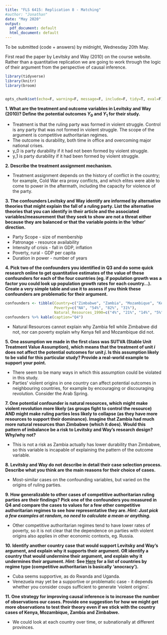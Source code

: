 ```yaml
---
title: "FLS 6415: Replication 8 - Matching"
#author: "Jonathan"
date: "May 2020"
output:
  pdf_document: default
  html_document: default
---
```


To be submitted (code + answers) by midnight, Wednesday 20th May.

First read the paper by Levitsky and Way (2010) on the course website. Rather than a quantitative replication we are going to work through the logic of their argument from the perspective of causal inference. 

```r
library(tidyverse)
library(knitr)
library(broom)


opts_chunk$set(echo=F, warning=F, message=F, include=F, tidy=T, eval=F)
```

**1. What are the treatment and outcome variables in Levitsky and Way (2010)? Define the potential outcomes $Y_0$ and $Y_1$ for their study.**

- Treatment is that the ruling party was formed in violent struggle. Control is any party that was not formed in violent struggle. The scope of the argument is competitive authoritarian regimes.  
- The outcome is durability, both time in office and overcoming major national crises.  
- y_0 is party durability if it had not been formed by violent struggle.  
- y_1 is party durability if it had been formed by violent struggle.

**2. Describe the treatment assignment mechanism.**

- Treatment assignment depends on the history of conflict in the country; for example, Cold War era proxy conflicts, and which elites were able to come to power in the aftermath, including the capacity for violence of the party. 

**3. The confounders Levitsky and Way identify are informed by alternative theories that might explain the fall of a ruling party. List the alternative theories that you can identify in their article and the associated variables/measurement that they seek to show are not a threat either because they are balanced or that the variable points in the 'other' direction.**

- Party Scope - size of membership
- Patronage - resource availability
- Intensity of crisis - fall in GDP, inflation
- Poverty, rural - GDP per capita
- Duration in power - number of years

**4. Pick two of the confounders you identified in Q3 and do some quick research online to get quantitative estimates of the value of these confounders for each of the four countries (eg. if population growth was a factor you could look up population growth rates for each country...). Create a very simple table and use it to assess if you think these confounders are problematic for their argument.**

```r
confounders <- tibble(Country=c("Zimbabwe", "Zambia", "Mozambique", "Kenya"),
                      Poverty=c("NA", "54%", "82%", "31%"),
                      Natural_Resources_1990=c("4%", "21%", "14%", "5%"))
confounders %>% kable(caption="Q4")
```

- Natural Resources cannot explain why Zambia fell while Zimbabwe did not, nor can poverty explain why Kenya fell and Mozambique did not. 

**5. One assumption we made in the first class was SUTVA (Stable Unit Treatment Value Assumption), which means that the treatment of unit $i$ does not affect the potential outcomes for unit $j$. Is this assumption likely to be valid for this particular study? Provide a real-world example to support your point.**

- There seem to be many ways in which this assumption could be violated in this study.
- Parties' violent origins in one country can affect potential outcomes in neighbouring countries, for example by encouraging or discouraging revolution. Consider the Arab Spring.

**7. One potential confounder is natural resources, which might make violent revolution more likely (as groups fight to control the resource) AND might make ruling parties less likely to collapse (as they have more resources to support their dominance). Imagine that Zambia had much more natural resources than Zimbabwe (which it does). Would this pattern of imbalance be a risk to Levitsky and Way's research design? Why/why not?**

- This is not a risk as Zambia actually has lower durability than Zimbabwe, so this variable is incapable of explaining the pattern of the outcome variable.

**8. Levitsky and Way do not describe in detail their case selection process. Describe what you think are the main reasons for their choice of cases.**

- Most-similar cases on the confounding variables, but varied on the origins of ruling parties.

**9. How generalizable to other cases of competitive authoritarian ruling parties are their findings? Pick one of the confounders you measured in Q4 and compare the cases to values for a few other competitive authoritarian regimes to see how representative they are. *Hint: Just pick a few examples at random, no need to calculate a mean or anything.* **

- Other competitive authoritarian regimes tend to have lower rates of poverty, so it is not clear that the dependence on parties with violent origins also applies in other economic contexts, eg. Russia. 

**10. Identify another country case that would support Levitsky and Way's argument, and explain why it supports their argument. OR identify a country that would undermine their argument, and explain why it undermines their argument. *Hint:* See [Here](https://en.wikipedia.org/wiki/Polity_data_series) for a list of countries by regime type (competitive authoritarian is basically 'anocracy').**

- Cuba seems supportive, as do Rwanda and Uganda.
- Venezuela may yet be a supportive or problematic case - it depends whether you consider coups sufficient to generate 'violent origins'.

**11. One strategy for improving causal inference is to increase the number of observations \textit{within} our cases. Provide one suggestion for how we might get more observations to test their theory even if we stick with the country cases of Kenya, Mozambique, Zambia and Zimbabwe.**

- We could look at each country over time, or subnationally at different provinces. 

